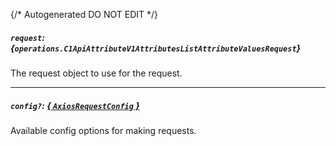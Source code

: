 {/* Autogenerated DO NOT EDIT  */}

##### `request`: *{`operations.C1ApiAttributeV1AttributesListAttributeValuesRequest`}*
The request object to use for the request.
<Collapsible>
    <C1ApiAttributeV1AttributesListAttributeValuesRequest/>
</Collapsible>

---
##### `config?`: [*{ `AxiosRequestConfig` }*](https://axios-http.com/docs/req_config)
Available config options for making requests.


